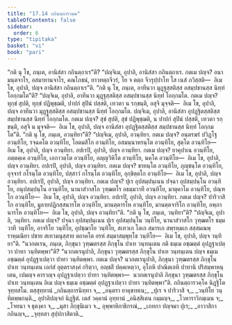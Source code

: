 ```yaml
---
title: "17.14 กถินตฺถารวคฺค"
tableOfContents: false
sidebar:
  order: 6
type: "tipitaka"
basket: "vi"
book: "pari"
---
```



<DynamicBreadcrumb />

<Division number="465" book="pari">

<Paragraph number="2178" book="pari">
“กติ นุ โข, ภนฺเต, อานิสํสา กถินตฺถาเร”ติ?
</Paragraph>

<Paragraph number="2179" book="pari">
“ปญฺจิเม, อุปาลิ, อานิสํสา กถินตฺถาเร. กตเม ปญฺจ? อนามนฺตจาโร, อสมาทานจาโร, คณโภชนํ, ยาวทตฺถจีวรํ, โย จ ตตฺถ จีวรุปฺปาโท โส เนสํ ภวิสฺสติ—  อิเม โข, อุปาลิ, ปญฺจ อานิสํสา กถินตฺถาเร”ติ.
</Paragraph>

</Division>
<Division number="466" book="pari">

<Paragraph number="2180" book="pari">
“กติ นุ โข, ภนฺเต, อาทีนวา มุฏฺฐสฺสติสฺส อสมฺปชานสฺส นิทฺทํ โอกฺกมโต”ติ?
</Paragraph>

<Paragraph number="2181" book="pari">
“ปญฺจิเม, อุปาลิ, อาทีนวา มุฏฺฐสฺสติสฺส อสมฺปชานสฺส นิทฺทํ โอกฺกมโต. กตเม ปญฺจ? ทุกฺขํ สุปติ, ทุกฺขํ ปฏิพุชฺฌติ, ปาปกํ สุปินํ ปสฺสติ, เทวตา น รกฺขนฺติ, อสุจิ มุจฺจติ—  อิเม โข, อุปาลิ, ปญฺจ อาทีนวา มุฏฺฐสฺสติสฺส อสมฺปชานสฺส นิทฺทํ โอกฺกมโต.
</Paragraph>

<Paragraph number="2182" book="pari">
ปญฺจิเม, อุปาลิ, อานิสํสา อุปฏฺฐิตสฺสติสฺส สมฺปชานสฺส นิทฺทํ โอกฺกมโต. กตเม ปญฺจ? สุขํ สุปติ, สุขํ ปฏิพุชฺฌติ, น ปาปกํ สุปินํ ปสฺสติ, เทวตา รกฺขนฺติ, อสุจิ น มุจฺจติ—  อิเม โข, อุปาลิ, ปญฺจ อานิสํสา อุปฏฺฐิตสฺสติสฺส สมฺปชานสฺส นิทฺทํ โอกฺกมโต”ติ.
</Paragraph>

</Division>
<Division number="467" book="pari">

<Paragraph number="2183" book="pari">
“กติ นุ โข, ภนฺเต, อวนฺทิยา”ติ?
</Paragraph>

<Paragraph number="2184" book="pari">
“ปญฺจิเม, อุปาลิ, อวนฺทิยา. กตเม ปญฺจ? อนฺตรฆรํ ปวิฏฺโฐ อวนฺทิโย, รจฺฉคโต อวนฺทิโย, โอตมสิโก อวนฺทิโย, อสมนฺนาหรนฺโต อวนฺทิโย, สุตฺโต อวนฺทิโย—  อิเม โข, อุปาลิ, ปญฺจ อวนฺทิยา.
</Paragraph>

<Paragraph number="2185" book="pari">
อปเรปิ, อุปาลิ, ปญฺจ อวนฺทิยา. กตเม ปญฺจ? ยาคุปาเน อวนฺทิโย, ภตฺตคฺเค อวนฺทิโย, เอกาวตฺโต อวนฺทิโย, อญฺญวิหิโต อวนฺทิโย, นคฺโค อวนฺทิโย—  อิเม โข, อุปาลิ, ปญฺจ อวนฺทิยา.
</Paragraph>

<Paragraph number="2186" book="pari">
อปเรปิ, อุปาลิ, ปญฺจ อวนฺทิยา. กตเม ปญฺจ? ขาทนฺโต อวนฺทิโย, ภุญฺชนฺโต อวนฺทิโย, อุจฺจารํ กโรนฺโต อวนฺทิโย, ปสฺสาวํ กโรนฺโต อวนฺทิโย, อุกฺขิตฺตโก อวนฺทิโย—  อิเม โข, อุปาลิ, ปญฺจ อวนฺทิยา.
</Paragraph>

<Paragraph number="2187" book="pari">
อปเรปิ, อุปาลิ, ปญฺจ อวนฺทิยา. กตเม ปญฺจ? ปุเร อุปสมฺปนฺเนน ปจฺฉา อุปสมฺปนฺโน อวนฺทิโย, อนุปสมฺปนฺโน อวนฺทิโย, นานาสํวาสโก วุฑฺฒตโร อธมฺมวาที อวนฺทิโย, มาตุคาโม อวนฺทิโย, ปณฺฑโก อวนฺทิโย—  อิเม โข, อุปาลิ, ปญฺจ อวนฺทิยา.
</Paragraph>

<Paragraph number="2188" book="pari">
อปเรปิ, อุปาลิ, ปญฺจ อวนฺทิยา. กตเม ปญฺจ? ปาริวาสิโก อวนฺทิโย, มูลายปฏิกสฺสนารโห อวนฺทิโย, มานตฺตารโห อวนฺทิโย, มานตฺตจาริโก อวนฺทิโย, อพฺภานารโห อวนฺทิโย—  อิเม โข, อุปาลิ, ปญฺจ อวนฺทิยา”ติ.
</Paragraph>

</Division>
<Division number="468" book="pari">

<Paragraph number="2189" book="pari">
“กติ นุ โข, ภนฺเต, วนฺทิยา”ติ?
</Paragraph>

<Paragraph number="2190" book="pari">
“ปญฺจิเม, อุปาลิ, วนฺทิยา. กตเม ปญฺจ? ปจฺฉา อุปสมฺปนฺเนน ปุเร อุปสมฺปนฺโน วนฺทิโย, นานาสํวาสโก วุฑฺฒตโร ธมฺมวาที วนฺทิโย, อาจริโย วนฺทิโย, อุปชฺฌาโย วนฺทิโย, สเทวเก โลเก สมารเก สพฺรหฺมเก สสฺสมณพฺราหฺมณิยา ปชาย สเทวมนุสฺสาย ตถาคโต อรหํ สมฺมาสมฺพุทฺโธ วนฺทิโย—  อิเม โข, อุปาลิ, ปญฺจ วนฺทิยา”ติ.
</Paragraph>

</Division>
<Division number="469" book="pari">

<Paragraph number="2191" book="pari">
“นวกตเรน, ภนฺเต, ภิกฺขุนา วุฑฺฒตรสฺส ภิกฺขุโน ปาเท วนฺทนฺเตน กติ ธมฺเม อชฺฌตฺตํ อุปฏฺฐาเปตฺวา ปาทา วนฺทิตพฺพา”ติ?
</Paragraph>

<Paragraph number="2192" book="pari">
“นวกตเรนุปาลิ, ภิกฺขุนา วุฑฺฒตรสฺส ภิกฺขุโน ปาเท วนฺทนฺเตน ปญฺจ ธมฺเม อชฺฌตฺตํ อุปฏฺฐาเปตฺวา ปาทา วนฺทิตพฺพา. กตเม ปญฺจ? นวกตเรนุปาลิ, ภิกฺขุนา วุฑฺฒตรสฺส ภิกฺขุโน ปาเท วนฺทนฺเตน เอกํสํ อุตฺตราสงฺคํ กริตฺวา, อญฺชลิํ ปคฺคเหตฺวา, อุโภหิ ปาณิตเลหิ ปาทานิ ปริสมฺพาหนฺเตน, เปมญฺจ คารวญฺจ อุปฏฺฐาเปตฺวา ปาทา วนฺทิตพฺพา—  นวกตเรนุปาลิ ภิกฺขุนา วุฑฺฒตรสฺส ภิกฺขุโน ปาเท วนฺทนฺเตน อิเม ปญฺจ ธมฺเม อชฺฌตฺตํ อุปฏฺฐาเปตฺวา ปาทา วนฺทิตพฺพา”ติ.

</Paragraph>
</Division>

<Paragraph number="2193" type="center" book="pari">
กถินตฺถารวคฺโค นิฏฺฐิโต จุทฺทสโม.



</Paragraph>

<Paragraph number="2194" type="center" book="pari">
ตสฺสุทฺทานํ


</Paragraph>

<Paragraph number="2195" type="verses" book="pari">
_กถินตฺถารนิทฺทา จ,_  
_อนฺตรา ยาคุขาทเน;_  
_ปุเร จ ปาริวาสิ จ,_  
_วนฺทิโย วนฺทิตพฺพกนฺติ._  


</Paragraph>

<Paragraph number="2196" type="center" book="pari">
อุปาลิปญฺจกํ นิฏฺฐิตํ.



</Paragraph>

<Paragraph number="2197" type="center" book="pari">
เตสํ วคฺคานํ อุทฺทานํ


</Paragraph>

<Paragraph number="2198" type="verses" book="pari">
_อนิสฺสิเตน กมฺมญฺจ,_  
_โวหาราวิกมฺเมน จ;_  
_โจทนา จ ธุตงฺคา จ,_  
_มุสา ภิกฺขุนิเมว จ._  

</Paragraph>

<Paragraph number="2199" type="verses" book="pari">
อุพฺพาหิกาธิกรณํ,_  
_เภทกา ปญฺจมา ปุเร;_  
_อาวาสิกา กถินญฺจ,_  
_จุทฺทสา สุปฺปกาสิตาติ._
</Paragraph>